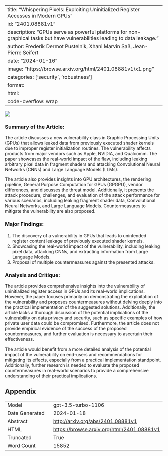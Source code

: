 
---
title: "Whispering Pixels: Exploiting Uninitialized Register Accesses in Modern GPUs"
id: "2401.08881v1"
description: "GPUs serve as powerful platforms for non-graphical tasks but have vulnerabilities leading to data leakage."
author: Frederik Dermot Pustelnik, Xhani Marvin Saß, Jean-Pierre Seifert
date: "2024-01-16"
image: "https://browse.arxiv.org/html/2401.08881v1/x1.png"
categories: ['security', 'robustness']
format:
  html:
    code-overflow: wrap
---

![](https://browse.arxiv.org/html/2401.08881v1/x1.png)

### **Summary of the Article:**

The article discusses a new vulnerability class in Graphic Processing Units (GPUs) that allows leaked data from previously executed shader kernels due to improper register initialization routines. The vulnerability affects products from major vendors such as Apple, NVIDIA, and Qualcomm. The paper showcases the real-world impact of the flaw, including leaking arbitrary pixel data in fragment shaders and attacking Convolutional Neural Networks (CNNs) and Large Language Models (LLMs).

The article also provides insights into GPU architectures, the rendering pipeline, General Purpose Computation for GPUs (GPGPU), vendor differences, and discusses the threat model. Additionally, it presents the attack procedure, challenges, and evaluation of the attack performance for various scenarios, including leaking fragment shader data, Convolutional Neural Networks, and Large Language Models. Countermeasures to mitigate the vulnerability are also proposed.

### Major Findings:
1. The discovery of a vulnerability in GPUs that leads to unintended register content leakage of previously executed shader kernels.
2. Showcasing the real-world impact of the vulnerability, including leaking pixel data, attacking CNNs, and extracting information from Large Language Models.
3. Proposal of multiple countermeasures against the presented attacks.

### Analysis and Critique:
The article provides comprehensive insights into the vulnerability of uninitialized register access in GPUs and its real-world implications. However, the paper focuses primarily on demonstrating the exploitation of the vulnerability and proposes countermeasures without delving deeply into the practical implementation of the suggested solutions. Additionally, the article lacks a thorough discussion of the potential implications of the vulnerability on data privacy and security, such as specific examples of how private user data could be compromised. Furthermore, the article does not provide empirical evidence of the success of the proposed countermeasures, and further evaluation is necessary to ascertain their effectiveness.

The article would benefit from a more detailed analysis of the potential impact of the vulnerability on end-users and recommendations for mitigating its effects, especially from a practical implementation standpoint. Additionally, further research is needed to evaluate the proposed countermeasures in real-world scenarios to provide a comprehensive understanding of their practical implications.

## Appendix

|          |          |
|----------|----------|
| Model     | gpt-3.5-turbo-1106       |
| Date Generated     | 2024-01-18       |
| Abstract | [http://arxiv.org/abs/2401.08881v1](http://arxiv.org/abs/2401.08881v1)        |
| HTML     | [https://browse.arxiv.org/html/2401.08881v1](https://browse.arxiv.org/html/2401.08881v1)       |
| Truncated       | True       |
| Word Count       | 15852       |